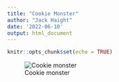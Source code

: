 ```yaml
---
title: "Cookie Monster"
author: "Jack Haight"
date: '2022-06-10'
output: html_document
---
```


```r
knitr::opts_chunk$set(echo = TRUE)
```

![Cookie monster](Cookiemonster.png)